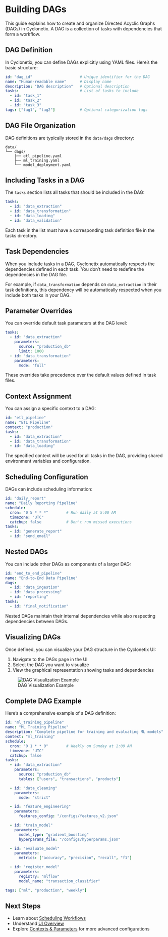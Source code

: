 # Building DAGs

This guide explains how to create and organize Directed Acyclic Graphs (DAGs) in Cyclonetix. A DAG is a collection of tasks with dependencies that form a workflow.

## DAG Definition

In Cyclonetix, you can define DAGs explicitly using YAML files. Here's the basic structure:

```yaml
id: "dag_id"                     # Unique identifier for the DAG
name: "Human-readable name"      # Display name
description: "DAG description"   # Optional description
tasks:                           # List of tasks to include
  - id: "task_1"
  - id: "task_2"
  - id: "task_3"
tags: ["tag1", "tag2"]           # Optional categorization tags
```

## DAG File Organization

DAG definitions are typically stored in the `data/dags` directory:

```
data/
└── dags/
    ├── etl_pipeline.yaml
    ├── ml_training.yaml
    └── model_deployment.yaml
```

## Including Tasks in a DAG

The `tasks` section lists all tasks that should be included in the DAG:

```yaml
tasks:
  - id: "data_extraction"
  - id: "data_transformation"
  - id: "data_loading"
  - id: "data_validation"
```

Each task in the list must have a corresponding task definition file in the tasks directory.

## Task Dependencies

When you include tasks in a DAG, Cyclonetix automatically respects the dependencies defined in each task. You don't need to redefine the dependencies in the DAG file.

For example, if `data_transformation` depends on `data_extraction` in their task definitions, this dependency will be automatically respected when you include both tasks in your DAG.

## Parameter Overrides

You can override default task parameters at the DAG level:

```yaml
tasks:
  - id: "data_extraction"
    parameters:
      source: "production_db"
      limit: 1000
  - id: "data_transformation"
    parameters:
      mode: "full"
```

These overrides take precedence over the default values defined in task files.

## Context Assignment

You can assign a specific context to a DAG:

```yaml
id: "etl_pipeline"
name: "ETL Pipeline"
context: "production"
tasks:
  - id: "data_extraction"
  - id: "data_transformation"
  - id: "data_loading"
```

The specified context will be used for all tasks in the DAG, providing shared environment variables and configuration.

## Scheduling Configuration

DAGs can include scheduling information:

```yaml
id: "daily_report"
name: "Daily Reporting Pipeline"
schedule:
  cron: "0 5 * * *"        # Run daily at 5:00 AM
  timezone: "UTC"
  catchup: false           # Don't run missed executions
tasks:
  - id: "generate_report"
  - id: "send_email"
```

## Nested DAGs

You can include other DAGs as components of a larger DAG:

```yaml
id: "end_to_end_pipeline"
name: "End-to-End Data Pipeline"
dags:
  - id: "data_ingestion"
  - id: "data_processing"
  - id: "reporting"
tasks:
  - id: "final_notification"
```

Nested DAGs maintain their internal dependencies while also respecting dependencies between DAGs.

## Visualizing DAGs

Once defined, you can visualize your DAG structure in the Cyclonetix UI:

1. Navigate to the DAGs page in the UI
2. Select the DAG you want to visualize
3. View the graphical representation showing tasks and dependencies

![DAG Visualization Example](../images/dependency-graph.png)

## Complete DAG Example

Here's a comprehensive example of a DAG definition:

```yaml
id: "ml_training_pipeline"
name: "ML Training Pipeline"
description: "Complete pipeline for training and evaluating ML models"
context: "ml_training"
schedule:
  cron: "0 1 * * 0"        # Weekly on Sunday at 1:00 AM
  timezone: "UTC"
  catchup: false
tasks:
  - id: "data_extraction"
    parameters:
      source: "production_db"
      tables: ["users", "transactions", "products"]

  - id: "data_cleaning"
    parameters:
      mode: "strict"

  - id: "feature_engineering"
    parameters:
      features_config: "/configs/features_v2.json"

  - id: "train_model"
    parameters:
      model_type: "gradient_boosting"
      hyperparams_file: "/configs/hyperparams.json"

  - id: "evaluate_model"
    parameters:
      metrics: ["accuracy", "precision", "recall", "f1"]

  - id: "register_model"
    parameters:
      registry: "mlflow"
      model_name: "transaction_classifier"

tags: ["ml", "production", "weekly"]
```

## Next Steps

- Learn about [Scheduling Workflows](scheduling-workflows.qmd)
- Understand [UI Overview](ui-overview.qmd)
- Explore [Contexts & Parameters](../advanced/contexts-parameters.qmd) for more advanced configurations
